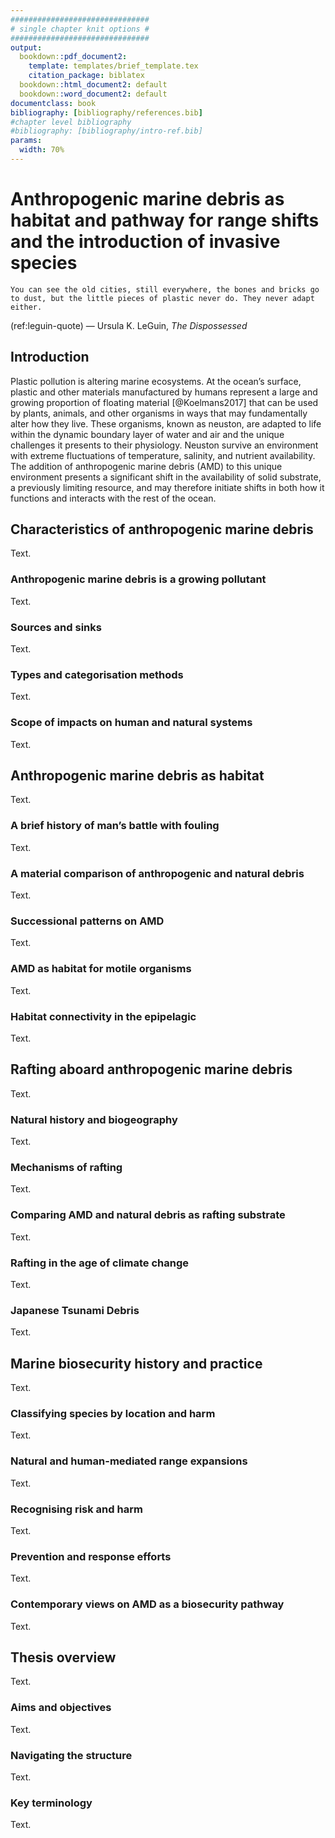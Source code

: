 ```yaml
---
###############################
# single chapter knit options #
###############################
output:
  bookdown::pdf_document2:
    template: templates/brief_template.tex
    citation_package: biblatex
  bookdown::html_document2: default
  bookdown::word_document2: default
documentclass: book
bibliography: [bibliography/references.bib]
#chapter level bibliography
#bibliography: [bibliography/intro-ref.bib]
params:
  width: 70%
---
```


# Anthropogenic marine debris as habitat and pathway for range shifts and the introduction of invasive species
\chaptermark{AMD as habitat and pathway}

```block
You can see the old cities, still everywhere, the bones and bricks go to dust, but the little pieces of plastic never do. They never adapt either.
```
(ref:leguin-quote) --- Ursula K. LeGuin, _The Dispossessed_

## Introduction

Plastic pollution is altering marine ecosystems. At the ocean's surface, plastic and other materials manufactured by humans represent a large and growing proportion of floating material [@Koelmans2017] that can be used by plants, animals, and other organisms in ways that may fundamentally alter how they live. These organisms, known as neuston, are adapted to life within the dynamic boundary layer of water and air and the unique challenges it presents to their physiology. Neuston survive an environment with extreme fluctuations of temperature, salinity, and nutrient availability. The addition of anthropogenic marine debris (AMD) to this unique environment presents a significant shift in the availability of solid substrate, a previously limiting resource, and may therefore initiate shifts in both how it functions and interacts with the rest of the ocean.

## Characteristics of anthropogenic marine debris

Text.

### Anthropogenic marine debris is a growing pollutant

Text.

### Sources and sinks

Text.

### Types and categorisation methods

Text.

### Scope of impacts on human and natural systems

Text.

## Anthropogenic marine debris as habitat

Text.

### A brief history of man’s battle with fouling

Text.

### A material comparison of anthropogenic and natural debris

Text.

### Successional patterns on AMD

Text.

### AMD as habitat for motile organisms

Text.

### Habitat connectivity in the epipelagic

Text.

## Rafting aboard anthropogenic marine debris

Text.

### Natural history and biogeography

Text.

### Mechanisms of rafting

Text.

### Comparing AMD and natural debris as rafting substrate

Text.

### Rafting in the age of climate change

Text.

### Japanese Tsunami Debris

Text.

## Marine biosecurity history and practice

Text.

### Classifying species by location and harm

Text.

### Natural and human-mediated range expansions

Text.

### Recognising risk and harm

Text.

### Prevention and response efforts

Text.

### Contemporary views on AMD as a biosecurity pathway

Text.

## Thesis overview

Text.

### Aims and objectives

Text.

### Navigating the structure

Text.

### Key terminology

Text.


